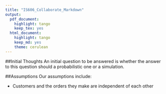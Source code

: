 ```yaml
---
title: "IS606_Collaborate_Markdown"
output:
  pdf_document:
    highlight: tango
    keep_tex: yes
  html_document:
    highlight: tango
    keep_md: yes
    theme: cerulean
---
```



##Initial Thoughts
An initial question to be answered is whether the answer to this question should a probabilistic one or a simulation.  


##Assumptions
Our assumptions include:

* Customers and the orders they make are independent of each other

